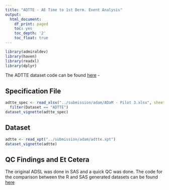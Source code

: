 ```yaml
---
title: "ADTTE - AE Time to 1st Derm. Event Analysis"
output:
  html_document:
    df_print: paged
    toc: yes
    toc_depth: '2'
    toc_float: true
---
```


```r
library(admiraldev)
library(haven)
library(readxl)
library(dplyr)
```


The ADTTE dataset code can be found [here](https://github.com/RConsortium/submissions-pilot3-adam/blob/main/submission/programs/adtte.r) - 

## Specification File

```r
adtte_spec <- read_xlsx("../submission/adam/ADaM - Pilot 3.xlsx", sheet = 3) %>%
  filter(Dataset == "ADTTE")
dataset_vignette(adtte_spec)
```
## Dataset

```r
adtte <- read_xpt("../submission/adam/adtte.xpt")
dataset_vignette(adtte)
```

## QC Findings and Et Cetera

The original ADSL was done in SAS and a quick QC was done.  The code for the comparison between the R and SAS generated datasets can be found [here](https://github.com/RConsortium/submissions-pilot3-adam/blob/main/submission/programs/qc_adtte.r)
